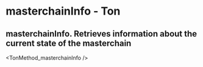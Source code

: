 # masterchainInfo - Ton

## masterchainInfo. Retrieves information about the current state of the masterchain


<TonMethod_masterchainInfo />
